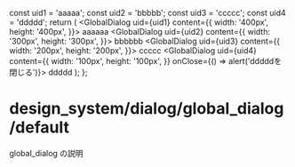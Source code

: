 
  const uid1 = 'aaaaa';
  const uid2 = 'bbbbb';
  const uid3 = 'ccccc';
  const uid4 = 'ddddd';
  return (
    <RecoilRoot>
      <GlobalDialog
        uid={uid1}
        content={{
          width: '400px',
          height: '400px',
        }}>
        aaaaaa
      </GlobalDialog>
      <GlobalDialog
        uid={uid2}
        content={{
          width: '300px',
          height: '300px',
        }}>
        bbbbbb
      </GlobalDialog>
      <GlobalDialog
        uid={uid3}
        content={{
          width: '200px',
          height: '200px',
        }}>
        ccccc
      </GlobalDialog>
      <GlobalDialog
        uid={uid4}
        content={{
          width: '100px',
          height: '100px',
        }}
        onClose={() => alert('dddddを閉じる')}>
        ddddd
      </GlobalDialog>
    </RecoilRoot>
  );
};

<Meta title="design_system/dialog/global_dialog/default" component={Component} />

# design_system/dialog/global_dialog/default

global_dialog の説明

<Story name="default" args={{}}></Story>

<Source>
  <Component />
</Source>

<Props story="default" />
